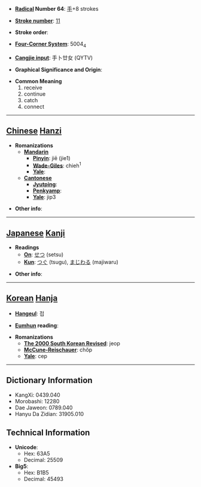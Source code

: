 * '''[[Wiktionary:Chinese radical index| Radical]] Number 64''': [[Wiktionary:Chinese radical index 手|手]]+8 strokes

* '''[[Wiktionary:Chinese total strokes index|Stroke number]]''': [[Wiktionary:Chinese total strokes index 11|11]]

* '''Stroke order''': 

* '''[[Wiktionary:Chinese four corner index|Four-Corner System]]''': 5004<sub>4</sub>

* '''[[Wiktionary:Chinese Cangjie index|Cangjie input]]''': 手卜廿女 (QYTV)

* '''Graphical Significance and Origin''': 

* '''Common Meaning'''
*#receive
*# continue
*# catch
*# connect


----

== [[Chinese]] [[Hanzi]] ==

* '''Romanizations'''
** '''[[Mandarin]]'''
*** '''[[Pinyin]]''': jiē (jie1)
*** '''[[Wade-Giles]]''': chieh<sup>1</sup>
*** '''[[Yale]]''': 
** '''[[Cantonese]]'''
*** '''[[Jyutping]]''':
*** '''[[Penkyamp]]''': 
*** '''[[Yale]]''': jip3

* '''Other info''': 

----

== [[Japanese]] [[Kanji]] ==

* '''Readings'''
** '''[[On]]''': [[せつ]] (setsu)
** '''[[Kun]]''': [[つぐ]] (tsugu), [[まじわる]] (majiwaru)

* '''Other info''':  

----

== [[Korean]] [[Hanja]] ==

* '''[[Hangeul]]''': 접

* '''[[Eumhun]] reading''': 

* '''Romanizations'''
** '''[[The 2000 South Korean Revised Romanization|The 2000 South Korean Revised]]''': jeop
** '''[[McCune-Reischauer]]''': chŏp
** '''[[Yale]]''': cep

----

== Dictionary Information ==

* KangXi: 0439.040
* Morobashi: 12280
* Dae Jaweon: 0789.040
* Hanyu Da Zidian: 31905.010

== Technical Information ==

* '''Unicode''':
** Hex: 63A5
** Decimal: 25509
* '''Big5''':
** Hex: B1B5
** Decimal: 45493